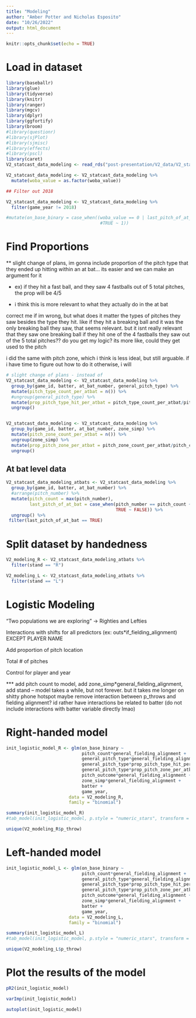 ```yaml
---
title: "Modeling"
author: "Amber Potter and Nicholas Esposito"
date: "10/26/2022"
output: html_document
---
```


```r
knitr::opts_chunk$set(echo = TRUE)
```

# Load in dataset

```r
library(baseballr)
library(glue)
library(tidyverse)
library(knitr)
library(ranger)
library(mgcv)
library(dplyr)
library(ggfortify)
library(broom)
#library(questionr)
#library(sjPlot)
#library(sjmisc)
#library(effects)
#library(pscl)
library(caret)
V2_statcast_data_modeling <- read_rds("post-presentation/V2_data/V2_statcast_data_modified.rds")

V2_statcast_data_modeling <- V2_statcast_data_modeling %>%
  mutate(woba_value = as.factor(woba_value))

## Filter out 2018

V2_statcast_data_modeling <- V2_statcast_data_modeling %>%
  filter(game_year != 2018)

#mutate(on_base_binary = case_when((woba_value == 0 | last_pitch_of_at_bat == FALSE) ~ 0,
                                    #TRUE ~ 1))
```


# Find Proportions

** slight change of plans, im gonna include proportion of the pitch type that they ended up hitting within an at bat... its easier and we can make an argument for it 

- ex) if they hit a fast ball, and they saw 4 fastballs out of 5 total pitches, the prop will be 4/5

- i think this is more relevant to what they actually do in the at bat

correct me if im wrong, but what does it matter the types of pitches they saw besides the type they hit. like if they hit a breaking ball and it was the only breaking ball they saw, that seems relevant. but it isnt really relevant that they saw one breaking ball if they hit one of the 4 fastballs they saw out of the 5 total pitches?? do you get my logic? its more like, could they get used to the pitch


i did the same with pitch zone, which i think is less ideal, but still arguable. if i have time to figure out how to do it otherwise, i will

```r
# slight change of plans - instead of 
V2_statcast_data_modeling <- V2_statcast_data_modeling %>%
  group_by(game_id, batter, at_bat_number, general_pitch_type) %>%
  mutate(pitch_type_count_per_atbat = n()) %>%
  #ungroup(general_pitch_type) %>%
  mutate(prop_pitch_type_hit_per_atbat = pitch_type_count_per_atbat/pitch_count) %>%
  ungroup()


V2_statcast_data_modeling <- V2_statcast_data_modeling %>%
  group_by(game_id, batter, at_bat_number, zone_simp) %>%
  mutate(pitch_zone_count_per_atbat = n()) %>%
  ungroup(zone_simp) %>%
  mutate(prop_pitch_zone_per_atbat = pitch_zone_count_per_atbat/pitch_count) %>%
  ungroup()
```


## At bat level data

```r
V2_statcast_data_modeling_atbats <- V2_statcast_data_modeling %>%
  group_by(game_id, batter, at_bat_number) %>%
  #arrange(pitch_number) %>%
  mutate(pitch_count = max(pitch_number),
         last_pitch_of_at_bat = case_when(pitch_number == pitch_count ~ TRUE,
                                          TRUE ~ FALSE)) %>%
  ungroup() %>%
 filter(last_pitch_of_at_bat == TRUE)
```




# Split dataset by handedness

```r
V2_modeling_R <- V2_statcast_data_modeling_atbats %>%
  filter(stand == "R") 

V2_modeling_L <- V2_statcast_data_modeling_atbats %>%
  filter(stand == "L")
```


# Logistic Modeling

"Two populations we are exploring" -> Righties and Lefties

Interactions with shifts for all predictors (ex: outs*if_fielding_alignment) EXCEPT PLAYER NAME

Add proportion of pitch location

Total # of pitches

Control for player and year

*** add pitch count to model, add zone_simp*general_fielding_alignment, add stand -- model takes a while, but not forever. but it takes me longer on shitty phone hotspot
maybe remove interaction between p_throws and fielding alignment? id rather have interactions be related to batter (do not include interactions with batter variable directly lmao)

# Right-handed model
```r
init_logistic_model_R <- glm(on_base_binary ~ 
                             pitch_count*general_fielding_alignment +
                             general_pitch_type*general_fielding_alignment +
                             general_pitch_type*prop_pitch_type_hit_per_atbat+
                             general_pitch_type*prop_pitch_zone_per_atbat+
                             pitch_outcome*general_fielding_alignment +
                             zone_simp*general_fielding_alignment +
                             batter +
                             game_year, 
                        data = V2_modeling_R, 
                        family = "binomial")

summary(init_logistic_model_R)
#tab_model(init_logistic_model, p.style = "numeric_stars", transform = NULL, ci_method="wald")

unique(V2_modeling_R$p_throw)
```

# Left-handed model
```r
init_logistic_model_L <- glm(on_base_binary ~ 
                             pitch_count*general_fielding_alignment +
                             general_pitch_type*general_fielding_alignment +
                             general_pitch_type*prop_pitch_type_hit_per_atbat+
                             general_pitch_type*prop_pitch_zone_per_atbat+
                             pitch_outcome*general_fielding_alignment +
                             zone_simp*general_fielding_alignment +
                             batter +
                             game_year, 
                        data = V2_modeling_L, 
                        family = "binomial")

summary(init_logistic_model_L)
#tab_model(init_logistic_model, p.style = "numeric_stars", transform = NULL, ci_method="wald")

unique(V2_modeling_L$p_throw)
```


# Plot the results of the model

```r
pR2(init_logistic_model)
```

```r
varImp(init_logistic_model)
```
```r
autoplot(init_logistic_model)
```



